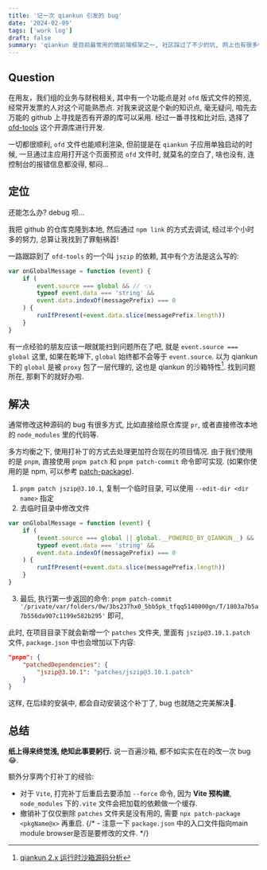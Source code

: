 ```yaml
---
title: '记一次 qiankun 引发的 bug'
date: '2024-02-09'
tags: ['work log']
draft: false
summary: 'qiankun 是目前最常用的微前端框架之一, 社区踩过了不少的坑, 网上也有很多帖子, 俺也记录一下本次踩到的小坑吧, 进来看看你遇见过没.'
---
```


## Question

在用友，我们组的业务与财税相关, 其中有一个功能点是对 `ofd` 版式文件的预览, 经常开发票的人对这个可能熟悉点.
对我来说这是个新的知识点, 毫无疑问, 咱先去万能的 github 上寻找是否有开源的库可以采用. 经过一番寻找和比对后, 选择了 [ofd-tools](https://github.com/zbczbc2006/ofd-tools) 这个开源库进行开发.

一切都很顺利, `ofd` 文件也能顺利渲染, 但前提是在 `qiankun` 子应用单独启动的时候, 一旦通过主应用打开这个页面预览 `ofd` 文件时, 就莫名的空白了, 啥也没有, 连控制台的报错信息都没得, 郁闷...

## 定位

还能怎么办? debug 呗...

我把 github 的仓库克隆到本地, 然后通过 `npm link` 的方式去调试, 经过半个小时多的努力, 总算让我找到了罪魁祸首!

一路跟踪到了 `ofd-tools` 的一个叫 `jszip` 的依赖, 其中有个方法是这么写的:

```js
var onGlobalMessage = function (event) {
    if (
        event.source === global && // 👈
        typeof event.data === 'string' &&
        event.data.indexOf(messagePrefix) === 0
    ) {
        runIfPresent(+event.data.slice(messagePrefix.length))
    }
}
```

有一点经验的朋友应该一眼就能扫到问题所在了吧, 就是 `event.source === global` 这里, 如果在乾坤下, `global` 始终都不会等于 `event.source`.
以为 qiankun 下的 `global` 是被 `proxy` 包了一层代理的, 这也是 qiankun 的沙箱特性[^1]. 找到问题所在, 那剩下的就好办啦.

## 解决

通常修改这种源码的 bug 有很多方式, 比如直接给原仓库提 `pr`, 或者直接修改本地的 `node_modules` 里的代码等.

多方均衡之下, 使用打补丁的方式去处理更加符合现在的项目情况. 由于我们使用的是 `pnpm`, 直接使用 `pnpm patch` 和 `pnpm patch-commit` 命令即可实现.
(如果你使用的是 npm, 可以参考 [patch-package](https://www.npmjs.com/package/patch-package)).

1. `pnpm patch jszip@3.10.1`, 复制一个临时目录, 可以使用 `--edit-dir <dir name>` 指定
2. 去临时目录中修改文件

```js
var onGlobalMessage = function (event) {
    if (
        (event.source === global || global.__POWERED_BY_QIANKUN__) &&
        typeof event.data === 'string' &&
        event.data.indexOf(messagePrefix) === 0
    ) {
        runIfPresent(+event.data.slice(messagePrefix.length))
    }
}
```

3. 最后, 执行第一步返回的命令: `pnpm patch-commit '/private/var/folders/0w/3bs237hx0_5bb5pk_tfqq5140000gn/T/1803a7b5a7b556da907c1199e582b295'` 即可,

此时, 在项目目录下就会新增一个 `patches` 文件夹, 里面有 `jszip@3.10.1.patch` 文件, `package.json` 中也会增加以下内容:

```json
"pnpm": {
    "patchedDependencies": {
        "jszip@3.10.1": "patches/jszip@3.10.1.patch"
    }
}
```

这样, 在后续的安装中, 都会自动安装这个补丁了, bug 也就随之完美解决🎉.

## 总结

**纸上得来终觉浅, 绝知此事要躬行.** 说一百遍沙箱, 都不如实实在在的改一次 bug 😂.

额外分享两个打补丁的经验:

- 对于 `Vite`, 打完补丁后重启去要添加 `--force` 命令, 因为 **Vite 预构建**, `node_modules` 下的`.vite` 文件会把加载的依赖做一个缓存.
- 撤销补丁仅仅删除 `patches` 文件夹是没有用的, 需要 `npx patch-package <pkgName@x>` 再重启.
  {/* - 注意一下 `package.json` 中的入口文件指向main module browser是否是要修改的文件. */}

[^1]: [qiankun 2.x 运行时沙箱源码分析](https://www.cnblogs.com/liyongning/p/15867403.html)
